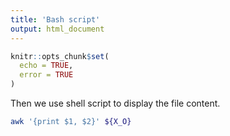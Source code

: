 ```yaml
---
title: 'Bash script'
output: html_document
---
```


```r
knitr::opts_chunk$set(
  echo = TRUE, 
  error = TRUE
)
```


Then we use shell script to display the file content.

```bash
awk '{print $1, $2}' ${X_O}
```
